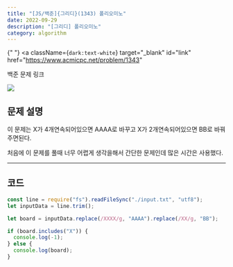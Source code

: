 ---
title: "[JS/백준]{그리디}(1343) 폴리오미노"
date: 2022-09-29
description: "[그리디] 폴리오미노"
category: algorithm
---

{" "}
<a
  className={`dark:text-white`}
  target="_blank"
  id="link"
  href="https://www.acmicpc.net/problem/1343"
>
  백준 문제 링크
</a>

<div>
  <img
    src="https://user-images.githubusercontent.com/75124028/193036097-63ecc8cd-7189-4b33-92bd-cea1d9531f57.PNG"
    className={`max-w-full h-auto`}
  />
</div>
<h2 className={`dark:text-white`}>문제 설명</h2>

이 문제는 X가 4개연속되어있으면 AAAA로 바꾸고 X가 2개연속되어있으면 BB로 바꿔주면된다.

처음에 이 문제를 풀때 너무 어렵게 생각을해서 간단한 문제인데 많은 시간은 사용했다.

---

<h2 className={`dark:text-white`}>코드</h2>

```js showLineNumbers
const line = require("fs").readFileSync("./input.txt", "utf8");
let inputData = line.trim();

let board = inputData.replace(/XXXX/g, "AAAA").replace(/XX/g, "BB");

if (board.includes("X")) {
  console.log(-1);
} else {
  console.log(board);
}
```
